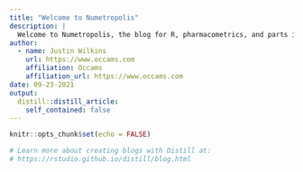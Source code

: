 ```yaml
---
title: "Welcome to Numetropolis"
description: |
  Welcome to Numetropolis, the blog for R, pharmacometrics, and parts in between. 
author:
  - name: Justin Wilkins
    url: https://www.occams.com
    affiliation: Occams
    affiliation_url: https://www.occams.com
date: 09-23-2021
output:
  distill::distill_article:
    self_contained: false
---
```


```r
knitr::opts_chunk$set(echo = FALSE)

# Learn more about creating blogs with Distill at:
# https://rstudio.github.io/distill/blog.html

```



